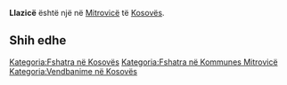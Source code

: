 {{Fshat në 
 | Emri                = Llazicë
 | EmriAlt                = 
 | NAME_SHORT_FORM=      
 | NAME_GENERIC=      
 | NAME_SORT_NAME_RO=      LLAZICE
 | FULL_NAME_RO = Llazicë
 | FULL_NAME_ND_RO=Llazice
 | SORT_NAME_RG=LLAZICE
 | FULL_NAME_RG=Llazicë
 | FULL_NAME_ND_RG=Llazice
 | SRP_NAME_SHORT_FORM=      
 | SRP_NAME_GENERIC=      
 | SRP_NAME_SORT_NAME_RO=      
 | SRP_FULL_NAME_RO = 
 | SRP_FULL_NAME_ND_RO=
 | SRP_SORT_NAME_RG=
 | SRP_FULL_NAME_RG=
 | SRP_FULL_NAME_ND_RG=
 | Emri (Rasa dhanore) = 
 | Figura              = 
 | Shteti              = Kosovo
 | Komuna              = Mitrovicë
 | Kodi postar         = 
 | Sipërfaqja          = 

 | Popullsia           = 

 | Regj. i popullsisë  = 
 | Dend. e popullsisë  = 
 | Faqja zyrtare       = 
 <!--- Koordinatat ----> 
 | Gjerësia            = 42.555278
 | Gjatësia            = 20.763333
 | Lartësia            = 
}}
'''Llazicë''' është një [[]] në [[Mitrovicë]] të [[Kosovës]].

<!-- == Gjeografia == -->
<!-- == Historia == -->
<!-- == Demografia == -->
== Shih edhe ==
{{Komuna Mitrovicë}}
{{Kosovo-Administrata-Cung}}

[[Kategoria:Fshatra në Kosovës]]
[[Kategoria:Fshatra në Kommunes Mitrovicë]]
[[Kategoria:Vendbanime në Kosovës]]